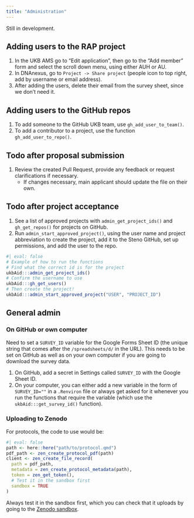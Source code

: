 ```yaml
---
title: "Administration"
---
```


::: callout-warning
Still in development.
:::

## Adding users to the RAP project

1.  In the UKB AMS go to "Edit application", then go to the "Add member"
    form and select the scroll down menu, using either AUH or AU.
2.  In DNAnexus, go to `Project -> Share project` (people icon to top
    right, add by username or email address).
3.  After adding the users, delete their email from the survey sheet,
    since we don't need it.

## Adding users to the GitHub repos

1.  To add someone to the GitHub UKB team, use `gh_add_user_to_team()`.
2.  To add a contributor to a project, use the function
    `gh_add_user_to_repo()`.

## Todo after proposal submission

1.  Review the created Pull Request, provide any feedback or request
    clarifications if necessary.
    -   If changes necessary, main applicant should update the file on
        their own.

## Todo after project acceptance

1.  See a list of approved projects with `admin_get_project_ids()` and
    `gh_get_repos()` for projects on GitHub.
2.  Run `admin_start_approved_project()`, using the user name and
    project abbreviation to create the project, add it to the Steno
    GitHub, set up permissions, and add the user to the repo.

```r
#| eval: false
# Example of how to run the functions
# Find what the correct id is for the project
ukbAid:::admin_get_project_ids()
# Confirm the username to use
ukbAid:::gh_get_users()
# Then create the project!
ukbAid:::admin_start_approved_project("USER", "PROJECT_ID")
```

## General admin

### On GitHub or own computer

Need to set a `SURVEY_ID` variable for the Google Forms Sheet ID (the
unique string that comes after the `/spreadsheets/d/` in the URL). This
needs to be set on GitHub as well as on your own computer if you are
going to download the survey data.

1.  On GitHub, add a secret in Settings called `SURVEY_ID` with the
    Google Sheet ID.
2.  On your computer, you can either add a new variable in the form of
    `SURVEY_ID=""` in a `.Renviron` file or always get asked for it
    whenever you run the functions that require the variable (which use
    the `ukbAid:::get_survey_id()` function).

### Uploading to Zenodo

For protocols, the code to use would be:

```r
#| eval: false
path <- here::here("path/to/protocol.qmd")
pdf_path <- zen_create_protocol_pdf(path)
client <- zen_create_file_record(
  path = pdf_path,
  metadata = zen_create_protocol_metadata(path),
  token = zen_get_token(),
  # Test it in the sandbox first
  sandbox = TRUE
)
```

Always test it in the sandbox first, which you can check that it uploads
by going to the [Zenodo sandbox](https://sandbox.zenodo.org/me/uploads).
